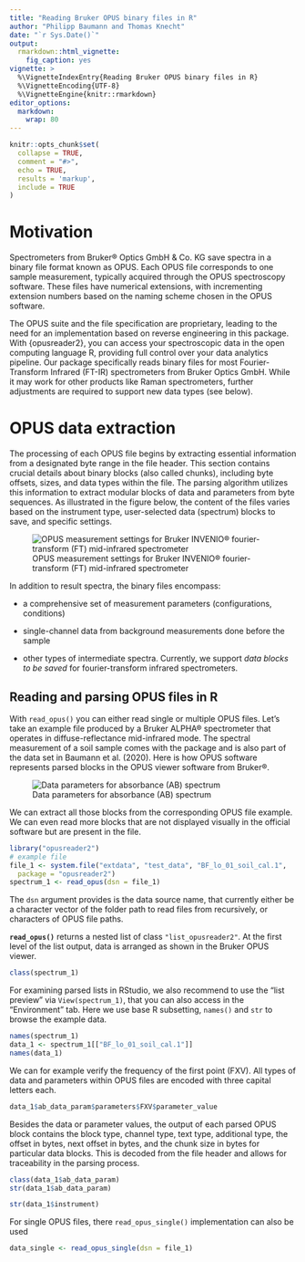 ```yaml
---
title: "Reading Bruker OPUS binary files in R"
author: "Philipp Baumann and Thomas Knecht"
date: "`r Sys.Date()`"
output:
  rmarkdown::html_vignette:
    fig_caption: yes
vignette: >
  %\VignetteIndexEntry{Reading Bruker OPUS binary files in R}
  %\VignetteEncoding{UTF-8}
  %\VignetteEngine{knitr::rmarkdown}
editor_options: 
  markdown: 
    wrap: 80
---
```


```r
knitr::opts_chunk$set(
  collapse = TRUE,
  comment = "#>",
  echo = TRUE,
  results = 'markup',
  include = TRUE
)
```

# Motivation

Spectrometers from Bruker® Optics GmbH & Co. KG save spectra in a binary file
format known as OPUS. Each OPUS file corresponds to one sample measurement,
typically acquired through the OPUS spectroscopy software. These files have
numerical extensions, with incrementing extension numbers based on the naming
scheme chosen in the OPUS software.

The OPUS suite and the file specification are proprietary, leading to the need
for an implementation based on reverse engineering in this package. With
{opusreader2}, you can access your spectroscopic data in the open computing
language R, providing full control over your data analytics pipeline. Our
package specifically reads binary files for most Fourier-Transform Infrared
(FT-IR) spectrometers from Bruker Optics GmbH. While it may work for other
products like Raman spectrometers, further adjustments are required to support
new data types (see below).

# OPUS data extraction

The processing of each OPUS file begins by extracting essential information from
a designated byte range in the file header. This section contains crucial
details about binary blocks (also called chunks), including byte offsets, sizes,
and data types within the file. The parsing algorithm utilizes this information
to extract modular blocks of data and parameters from byte sequences. As
illustrated in the figure below, the content of the files varies based on the
instrument type, user-selected data (spectrum) blocks to save, and specific
settings.

![OPUS measurement settings for Bruker INVENIO® fourier-transform (FT)
mid-infrared
spectrometer](images/opus-measurement-settings.png){#fig:opus_settings}

In addition to result spectra, the binary files encompass:

-   a comprehensive set of measurement parameters (configurations, conditions)

-   single-channel data from background measurements done before the sample

-   other types of intermediate spectra. Currently, we support *data blocks to
    be saved* for fourier-transform infrared spectrometers.

## Reading and parsing OPUS files in R

With `read_opus()` you can either read single or multiple OPUS files. Let's take
an example file produced by a Bruker ALPHA® spectrometer that operates in
diffuse-reflectance mid-infrared mode. The spectral measurement of a soil sample
comes with the package and is also part of the data set in Baumann et al.
(2020). Here is how OPUS software represents parsed blocks in the OPUS viewer
software from Bruker®.

![Data parameters for absorbance (AB) spectrum](images/OPUS_block1.png)

We can extract all those blocks from the corresponding OPUS file example. We can
even read more blocks that are not displayed visually in the official software
but are present in the file.

```r
library("opusreader2")
# example file
file_1 <- system.file("extdata", "test_data", "BF_lo_01_soil_cal.1",
  package = "opusreader2")
spectrum_1 <- read_opus(dsn = file_1)
```

The `dsn` argument provides is the data source name, that currently either be a
character vector of the folder path to read files from recursively, or
characters of OPUS file paths.

**`read_opus()`** returns a nested list of class `"list_opusreader2"`. At the
first level of the list output, data is arranged as shown in the Bruker OPUS
viewer.

```r
class(spectrum_1)
```

For examining parsed lists in RStudio, we also recommend to use the "list
preview" via `View(spectrum_1)`, that you can also access in the "Environment"
tab. Here we use base R subsetting, `names()` and `str` to browse the example
data.

```r
names(spectrum_1)
data_1 <- spectrum_1[["BF_lo_01_soil_cal.1"]]
names(data_1)
```

We can for example verify the frequency of the first point (FXV). All types of
data and parameters within OPUS files are encoded with three capital letters
each.

```r
data_1$ab_data_param$parameters$FXV$parameter_value
```

Besides the data or parameter values, the output of each parsed OPUS block
contains the block type, channel type, text type, additional type, the offset in
bytes, next offset in bytes, and the chunk size in bytes for particular data
blocks. This is decoded from the file header and allows for traceability in the
parsing process.

```r
class(data_1$ab_data_param)
str(data_1$ab_data_param)
```

```r
str(data_1$instrument)
```

For single OPUS files, there `read_opus_single()` implementation can also be
used

```r
data_single <- read_opus_single(dsn = file_1)
```

